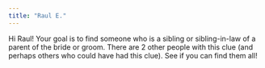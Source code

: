 ```yaml
---
title: "Raul E."
---
```


Hi Raul! Your goal is to find someone who is a sibling or sibling-in-law of a parent of the bride or groom. There are 2 other people with this clue (and perhaps others who could have had this clue). See if you can find them all!
